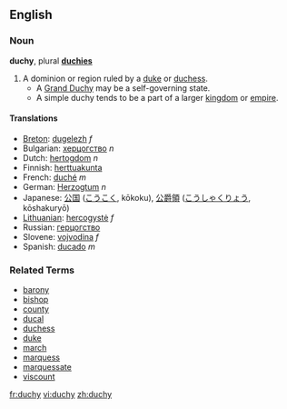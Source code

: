 ==English==

===Noun===
'''duchy''', plural '''[[duchies]]'''

#A dominion or region ruled by a [[duke]] or [[duchess]].
#*A [[Grand Duchy]] may be a self-governing state.
#*A simple duchy tends to be a part of a larger [[kingdom]] or [[empire]].

====Translations====
*[[Breton]]: [[dugelezh]] ''f''
*Bulgarian: [[херцогство]] ''n''
*Dutch: [[hertogdom]] ''n''
*Finnish: [[herttuakunta]]
*French: [[duché]] ''m''
*German: [[Herzogtum]] ''n''
*Japanese: [[公国]] ([[こうこく]], kōkoku), [[公爵領]] ([[こうしゃくりょう]], kōshakuryō)
*[[Lithuanian]]: [[hercogystė]] ''f''
*Russian: [[герцогство]]
*Slovene: [[vojvodina]] ''f''
*Spanish: [[ducado]] ''m''

===Related Terms===
*[[barony]]
*[[bishop]]
*[[county]]
*[[ducal]]
*[[duchess]]
*[[duke]]
*[[march]]
*[[marquess]]
*[[marquessate]]
*[[viscount]]

[[fr:duchy]]
[[vi:duchy]]
[[zh:duchy]]